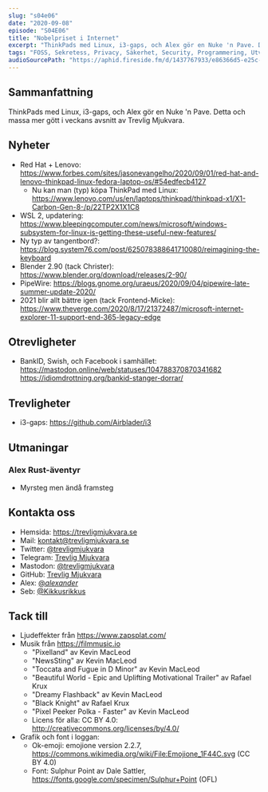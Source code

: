 ```yaml
---
slug: "s04e06"
date: "2020-09-08"
episode: "S04E06"
title: "Nobelpriset i Internet"
excerpt: "ThinkPads med Linux, i3-gaps, och Alex gör en Nuke 'n Pave. Detta och massa mer gött i veckans avsnitt av Trevlig Mjukvara." 
tags: "FOSS, Sekretess, Privacy, Säkerhet, Security, Programmering, Utveckling, RaspberryPi, Mjukvara, PinePhone, Technology, Linux, Open Source, git, vim, rust, node, npm, i3-gaps, Red Hat, Lenovo, ThinkPad, WSL 2, System76, Blender, PipeWire, IE11, BandID, Swish, Facebook" 
audioSourcePath: "https://aphid.fireside.fm/d/1437767933/e86366d5-e25c-4aab-9a13-33b7144ac160/f8949d47-6b1f-442b-b7ed-e7b52ab6802f.mp3"
---
```

## Sammanfattning
ThinkPads med Linux, i3-gaps, och Alex gör en Nuke 'n Pave. Detta och massa mer gött i veckans avsnitt av Trevlig Mjukvara.

## Nyheter
- Red Hat + Lenovo: https://www.forbes.com/sites/jasonevangelho/2020/09/01/red-hat-and-lenovo-thinkpad-linux-fedora-laptop-os/#54edfecb4127
  - Nu kan man (typ) köpa ThinkPad med Linux: https://www.lenovo.com/us/en/laptops/thinkpad/thinkpad-x1/X1-Carbon-Gen-8-/p/22TP2X1X1C8
- WSL 2, updatering: https://www.bleepingcomputer.com/news/microsoft/windows-subsystem-for-linux-is-getting-these-useful-new-features/
- Ny typ av tangentbord?: https://blog.system76.com/post/625078388641710080/reimagining-the-keyboard
- Blender 2.90 (tack Christer): https://www.blender.org/download/releases/2-90/
- PipeWire: https://blogs.gnome.org/uraeus/2020/09/04/pipewire-late-summer-update-2020/
- 2021 blir allt bättre igen (tack Frontend-Micke): https://www.theverge.com/2020/8/17/21372487/microsoft-internet-explorer-11-support-end-365-legacy-edge

## Otrevligheter
- BankID, Swish, och Facebook i samhället: https://mastodon.online/web/statuses/104788370870341682 https://idiomdrottning.org/bankid-stanger-dorrar/

## Trevligheter
- i3-gaps: https://github.com/Airblader/i3

## Utmaningar
### Alex Rust-äventyr 
- Myrsteg men ändå framsteg

## Kontakta oss
- Hemsida: https://trevligmjukvara.se
- Mail: kontakt@trevligmjukvara.se
- Twitter: [@trevligmjukvara](https://twitter.com/trevligmjukvara)
- Telegram: [Trevlig Mjukvara](https://t.me/trevligmjukvara)
- Mastodon: [@trevligmjukvara](https://mastodon.linuxkompis.se/@trevligmjukvara)
- GitHub: [Trevlig Mjukvara](https://github.com/trevligmjukvara)
- Alex: [@_alexander_](https://mastodon.online/@_alexander_)
- Seb: [@Kikkusrikkus](https://twitter.com/Kikkusrikkus)

## Tack till
- Ljudeffekter från https://www.zapsplat.com/
- Musik från https://filmmusic.io
  - "Pixelland" av Kevin MacLeod
  - "NewsSting" av Kevin MacLeod
  - "Toccata and Fugue in D Minor" av Kevin MacLeod
  - "Beautiful World - Epic and Uplifting Motivational Trailer" av Rafael Krux
  - "Dreamy Flashback" av Kevin MacLeod
  - "Black Knight" av Rafael Krux
  - "Pixel Peeker Polka - Faster" av Kevin MacLeod
  - Licens för alla: CC BY 4.0: http://creativecommons.org/licenses/by/4.0/
- Grafik och font i loggan:
  - Ok-emoji: emojione version 2.2.7, https://commons.wikimedia.org/wiki/File:Emojione_1F44C.svg (CC BY 4.0)
  - Font: Sulphur Point av Dale Sattler, https://fonts.google.com/specimen/Sulphur+Point (OFL)
